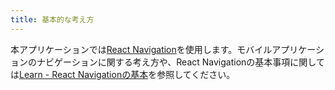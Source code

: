 ```yaml
---
title: 基本的な考え方
---
```


本アプリケーションでは[React Navigation](https://reactnavigation.org/)を使用します。モバイルアプリケーションのナビゲーションに関する考え方や、React Navigationの基本事項に関しては[Learn - React Navigationの基本](../../learn/react-navigation-basics/react-navigation-basics.mdx)を参照してください。
